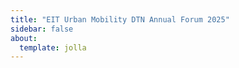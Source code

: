 ```yaml
---
title: "EIT Urban Mobility DTN Annual Forum 2025"
sidebar: false
about:
  template: jolla
---
```


<!-- Elfsight Countdown Timer | Untitled Countdown Timer -->
<script src="https://static.elfsight.com/platform/platform.js" async></script>
<div class="elfsight-app-dc4ea5bc-0b03-46b1-80b5-e0b781fe59ee" data-elfsight-app-lazy></div>
